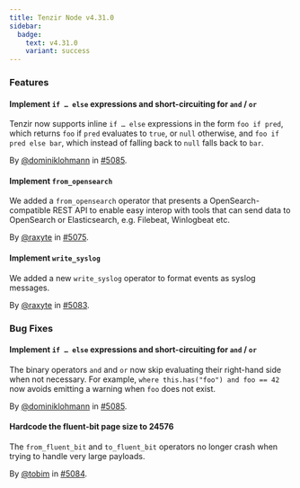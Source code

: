 ```yaml
---
title: Tenzir Node v4.31.0
sidebar:
  badge:
    text: v4.31.0
    variant: success
---
```


### Features

#### Implement `if … else` expressions and short-circuiting for `and` / `or`

Tenzir now supports inline `if … else` expressions in the form `foo if pred`,
which returns `foo` if `pred` evaluates to `true`, or `null` otherwise, and `foo
if pred else bar`, which instead of falling back to `null` falls back to `bar`.

By [@dominiklohmann](https://github.com/dominiklohmann) in [#5085](https://github.com/tenzir/tenzir/pull/5085).

#### Implement `from_opensearch`

We added a `from_opensearch` operator that presents a OpenSearch-compatible REST
API to enable easy interop with tools that can send data to OpenSearch or
Elasticsearch, e.g. Filebeat, Winlogbeat etc.

By [@raxyte](https://github.com/raxyte) in [#5075](https://github.com/tenzir/tenzir/pull/5075).

#### Implement `write_syslog`

We added a new `write_syslog` operator to format events as syslog messages.

By [@raxyte](https://github.com/raxyte) in [#5083](https://github.com/tenzir/tenzir/pull/5083).

### Bug Fixes

#### Implement `if … else` expressions and short-circuiting for `and` / `or`

The binary operators `and` and `or` now skip evaluating their right-hand side
when not necessary. For example, `where this.has("foo") and foo == 42` now
avoids emitting a warning when `foo` does not exist.

By [@dominiklohmann](https://github.com/dominiklohmann) in [#5085](https://github.com/tenzir/tenzir/pull/5085).

#### Hardcode the fluent-bit page size to 24576

The `from_fluent_bit` and `to_fluent_bit` operators no longer crash when trying
to handle very large payloads.

By [@tobim](https://github.com/tobim) in [#5084](https://github.com/tenzir/tenzir/pull/5084).
